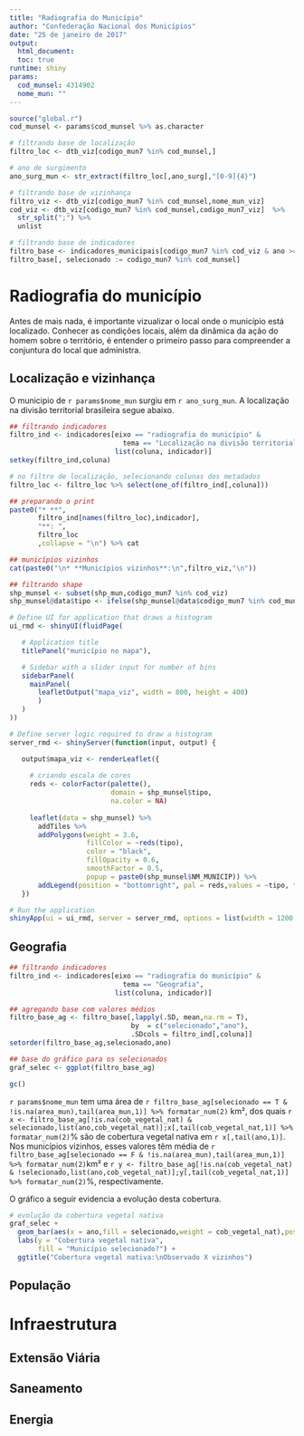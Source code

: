 ```yaml
---
title: "Radiografia do Município"
author: "Confederação Nacional dos Municípios"
date: "25 de janeiro de 2017"
output: 
  html_document:
  toc: true
runtime: shiny
params:
  cod_munsel: 4314902
  nome_mun: ""
---
```


```r
source("global.r")
cod_munsel <- params$cod_munsel %>% as.character

# filtrando base de localização
filtro_loc <- dtb_viz[codigo_mun7 %in% cod_munsel,]

# ano de surgimento
ano_surg_mun <- str_extract(filtro_loc[,ano_surg],"[0-9]{4}")

# filtrando base de vizinhança
filtro_viz <- dtb_viz[codigo_mun7 %in% cod_munsel,nome_mun_viz]
cod_viz <- dtb_viz[codigo_mun7 %in% cod_munsel,codigo_mun7_viz]  %>% 
  str_split(";") %>% 
  unlist

# filtrando base de indicadores
filtro_base <- indicadores_municipais[codigo_mun7 %in% cod_viz & ano >= ano_surg_mun,]
filtro_base[, selecionado := codigo_mun7 %in% cod_munsel]
```

# Radiografia do município

Antes de mais nada, é importante vizualizar o local onde o município está localizado. Conhecer as condições locais, além da dinâmica da ação do homem sobre o território, é entender o primeiro passo para compreender a conjuntura do local que administra.

## Localização e vizinhança

O municipio de `r params$nome_mun` surgiu em `r ano_surg_mun`. A localização na divisão territorial brasileira segue abaixo.

```r
## filtrando indicadores
filtro_ind <- indicadores[eixo == "radiografia do município" & 
                            tema == "Localização na divisão territorial",
                          list(coluna, indicador)]
setkey(filtro_ind,coluna)

# no filtro de localização, selecionando colunas dos metadados
filtro_loc <- filtro_loc %>% select(one_of(filtro_ind[,coluna]))

## preparando o print
paste0("* **",
       filtro_ind[names(filtro_loc),indicador],
       "**: ",
       filtro_loc
       ,collapse = "\n") %>% cat

## municípios vizinhos
cat(paste0("\n* **Municípios vizinhos**:\n",filtro_viz,"\n"))

## filtrando shape
shp_munsel <- subset(shp_mun,codigo_mun7 %in% cod_viz)
shp_munsel@data$tipo <- ifelse(shp_munsel@data$codigo_mun7 %in% cod_munsel,"selecionado","vizinho")

# Define UI for application that draws a histogram
ui_rmd <- shinyUI(fluidPage(

   # Application title
   titlePanel("município no mapa"),

   # Sidebar with a slider input for number of bins
   sidebarPanel(
     mainPanel(
       leafletOutput("mapa_viz", width = 800, height = 400)
       )
   )
))

# Define server logic required to draw a histogram
server_rmd <- shinyServer(function(input, output) {

   output$mapa_viz <- renderLeaflet({
     
     # criando escala de cores
     reds <- colorFactor(palette(),
                         domain = shp_munsel$tipo,
                         na.color = NA)
     
     leaflet(data = shp_munsel) %>% 
       addTiles %>%
       addPolygons(weight = 3.6,
                   fillColor = ~reds(tipo),
                   color = "black",
                   fillOpacity = 0.6, 
                   smoothFactor = 0.5,
                   popup = paste0(shp_munsel$NM_MUNICIP)) %>%
       addLegend(position = "bottomright", pal = reds,values = ~tipo, title = "") }) 
   })

# Run the application
shinyApp(ui = ui_rmd, server = server_rmd, options = list(width = 1200, heigh = 1200))
```

## Geografia

```r
## filtrando indicadores
filtro_ind <- indicadores[eixo == "radiografia do município" & 
                            tema == "Geografia",
                          list(coluna, indicador)]

## agregando base com valores médios
filtro_base_ag <- filtro_base[,lapply(.SD, mean,na.rm = T),
                              by  = c("selecionado","ano"),
                              .SDcols = filtro_ind[,coluna]]
setorder(filtro_base_ag,selecionado,ano)

## base do gráfico para os selecionados
graf_selec <- ggplot(filtro_base_ag)

gc()
```

`r params$nome_mun` tem uma área de `r filtro_base_ag[selecionado == T & !is.na(area_mun),tail(area_mun,1)] %>% formatar_num(2)` km², dos quais `r x <- filtro_base_ag[!is.na(cob_vegetal_nat) & selecionado,list(ano,cob_vegetal_nat)];x[,tail(cob_vegetal_nat,1)] %>% formatar_num(2)`% são de cobertura vegetal nativa em `r x[,tail(ano,1)]`. Nos municípios vizinhos, esses valores têm média de `r filtro_base_ag[selecionado == F & !is.na(area_mun),tail(area_mun,1)] %>% formatar_num(2)`km² e `r y <- filtro_base_ag[!is.na(cob_vegetal_nat) & !selecionado,list(ano,cob_vegetal_nat)];y[,tail(cob_vegetal_nat,1)] %>% formatar_num(2)`%, respectivamente.

O gráfico a seguir evidencia a evolução desta cobertura.

```r
# evolução da cobertura vegetal nativa
graf_selec + 
  geom_bar(aes(x = ano,fill = selecionado,weight = cob_vegetal_nat),position = "dodge") + 
  labs(y = "Cobertura vegetal nativa",
       fill = "Município selecionado?") + 
  ggtitle("Cobertura vegetal nativa:\nObservado X vizinhos")
```



## População

# Infraestrutura

## Extensão Viária

## Saneamento

## Energia 


